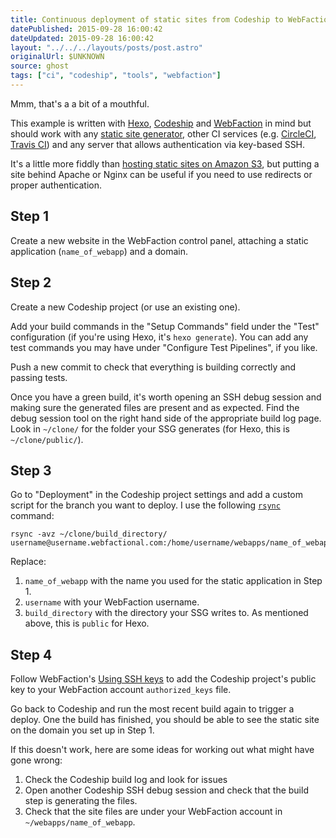 ```yaml
---
title: Continuous deployment of static sites from Codeship to WebFaction with rsync
datePublished: 2015-09-28 16:00:42
dateUpdated: 2015-09-28 16:00:42
layout: "../../../layouts/posts/post.astro"
originalUrl: $UNKNOWN
source: ghost
tags: ["ci", "codeship", "tools", "webfaction"]
---
```


Mmm, that's a a bit of a mouthful.

This example is written with [Hexo](https://hexo.io/), [Codeship](https://codeship.io/) and [WebFaction](https://www.webfaction.com?affiliate=beafg) in mind but should work with any [static site generator](https://www.staticgen.com/), other CI services (e.g. [CircleCI](https://circleci.com/docs/introduction-to-continuous-deployment), [Travis CI](http://docs.travis-ci.com/user/deployment/custom/)) and any server that allows authentication via key-based SSH.

It's a little more fiddly than [hosting static sites on Amazon S3](http://docs.aws.amazon.com/AmazonS3/latest/dev/WebsiteHosting.html), but putting a site behind Apache or Nginx can be useful if you need to use redirects or proper authentication.

## Step 1

Create a new website in the WebFaction control panel, attaching a static application (`name_of_webapp`) and a domain.

## Step 2

Create a new Codeship project (or use an existing one).

Add your build commands in the "Setup Commands" field under the "Test" configuration (if you're using Hexo, it's `hexo generate`). You can add any test commands you may have under "Configure Test Pipelines", if you like.

Push a new commit to check that everything is building correctly and passing tests.

Once you have a green build, it's worth opening an SSH debug session and making sure the generated files are present and as expected. Find the debug session tool on the right hand side of the appropriate build log page. Look in `~/clone/` for the folder your SSG generates (for Hexo, this is `~/clone/public/`).

## Step 3

Go to "Deployment" in the Codeship project settings and add a custom script for the branch you want to deploy. I use the following [`rsync`](http://www.evbackup.com/support-commonly-used-rsync-arguments/) command:

    rsync -avz ~/clone/build_directory/ username@username.webfactional.com:/home/username/webapps/name_of_webapp/

Replace:

1. `name_of_webapp` with the name you used for the static application in Step 1.
2. `username` with your WebFaction username.
3. `build_directory` with the directory your SSG writes to. As mentioned above, this is `public` for Hexo.

## Step 4

Follow WebFaction's [Using SSH keys](https://docs.webfaction.com/user-guide/access.html#using-ssh-keys) to add the Codeship project's public key to your WebFaction account `authorized_keys` file.

Go back to Codeship and run the most recent build again to trigger a deploy. One the build has finished, you should be able to see the static site on the domain you set up in Step 1.

If this doesn't work, here are some ideas for working out what might have gone wrong:

1. Check the Codeship build log and look for issues
2. Open another Codeship SSH debug session and check that the build step is generating the files.
3. Check that the site files are under your WebFaction account in `~/webapps/name_of_webapp`.
